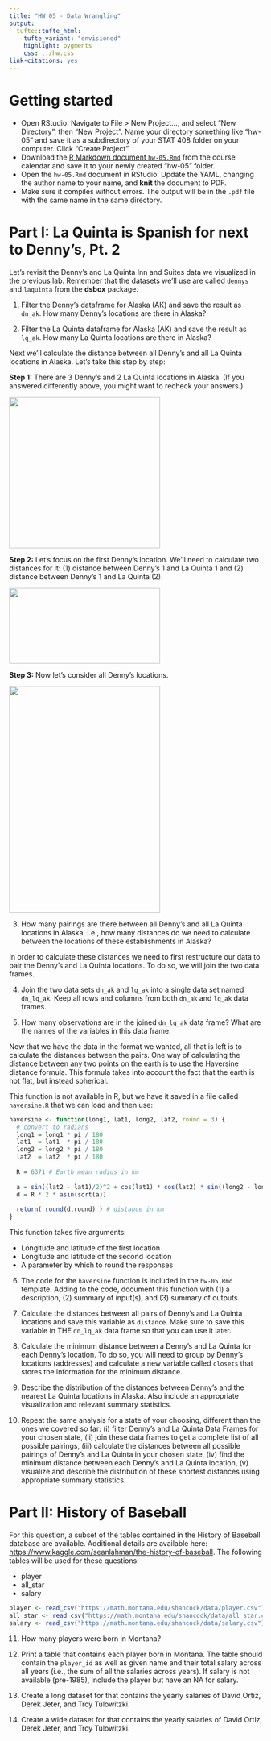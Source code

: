 ```yaml
---
title: "HW 05 - Data Wrangling"
output: 
  tufte::tufte_html:
    tufte_variant: "envisioned"
    highlight: pygments
    css: ../hw.css
link-citations: yes
---
```


# Getting started

* Open RStudio. Navigate to File > New Project..., and select "New Directory", then "New Project". Name your directory something like "hw-05" and save it as a subdirectory of your STAT 408 folder on your computer. Click "Create Project".
* Download the [R Markdown document `hw-05.Rmd`](hw-05.Rmd) from the course calendar and save it to your newly created "hw-05" folder.
* Open the `hw-05.Rmd` document in RStudio. Update the YAML, changing the author name to your name, and **knit** the document to PDF.
* Make sure it compiles without errors. The output will be in the `.pdf` file with the same name in the same directory.

# Part I: La Quinta is Spanish for next to Denny's, Pt. 2

Let's revisit the Denny's and La Quinta Inn and Suites data we visualized in the previous lab.
Remember that the datasets we'll use are called `dennys` and `laquinta` from the **dsbox** package.

1.  Filter the Denny's dataframe for Alaska (AK) and save the result as `dn_ak`. How many Denny's locations are there in Alaska?


2.  Filter the La Quinta dataframe for Alaska (AK) and save the result as `lq_ak`. How many La Quinta locations are there in Alaska?



Next we'll calculate the distance between all Denny's and all La Quinta locations in Alaska.
Let's take this step by step:

**Step 1:** There are 3 Denny's and 2 La Quinta locations in Alaska.
(If you answered differently above, you might want to recheck your answers.)

![](img/dennys-laquinta-sketches/dennys-laquinta-sketches.001.png){width="300px" height="300px"}

**Step 2:** Let's focus on the first Denny's location.
We'll need to calculate two distances for it: (1) distance between Denny's 1 and La Quinta 1 and (2) distance between Denny's 1 and La Quinta (2).

![](img/dennys-laquinta-sketches/dennys-laquinta-sketches.002.png){width="300px" height="150px"}

**Step 3:** Now let's consider all Denny's locations.

![](img/dennys-laquinta-sketches/dennys-laquinta-sketches.003.png){width="300px" height="450px"}

3.  How many pairings are there between all Denny's and all La Quinta locations in Alaska, i.e., how many distances do we need to calculate between the locations of these establishments in Alaska?

In order to calculate these distances we need to first restructure our data to pair the Denny's and La Quinta locations.
To do so, we will join the two data frames.

4. Join the two data sets `dn_ak` and `lq_ak` into a single data set named `dn_lq_ak`. Keep all rows and columns from both `dn_ak` and `lq_ak` data frames.


5.  How many observations are in the joined `dn_lq_ak` data frame? What are the names of the variables in this data frame.


Now that we have the data in the format we wanted, all that is left is to calculate the distances between the pairs.
One way of calculating the distance between any two points on the earth is to use the Haversine distance formula.
This formula takes into account the fact that the earth is not flat, but instead spherical.

This function is not available in R, but we have it saved in a file called `haversine.R` that we can load and then use:

```r
haversine <- function(long1, lat1, long2, lat2, round = 3) {
  # convert to radians
  long1 = long1 * pi / 180
  lat1  = lat1  * pi / 180
  long2 = long2 * pi / 180
  lat2  = lat2  * pi / 180
  
  R = 6371 # Earth mean radius in km
  
  a = sin((lat2 - lat1)/2)^2 + cos(lat1) * cos(lat2) * sin((long2 - long1)/2)^2
  d = R * 2 * asin(sqrt(a))
  
  return( round(d,round) ) # distance in km
}
```

This function takes five arguments:

-   Longitude and latitude of the first location
-   Longitude and latitude of the second location
-   A parameter by which to round the responses

6. The code for the `haversine` function is included in the `hw-05.Rmd` template.
Adding to the code, document this function with (1) a description, (2) summary of input(s), and (3) summary of outputs.

7.  Calculate the distances between all pairs of Denny's and La Quinta locations and save this variable as `distance`.
    Make sure to save this variable in THE `dn_lq_ak` data frame so that you can use it later.

8.  Calculate the minimum distance between a Denny's and La Quinta for each Denny's location.
    To do so, you will need to group by Denny's locations (addresses) and calculate a new variable called `closets` that stores the information for the minimum distance.

9.  Describe the distribution of the distances between Denny's and the nearest La Quinta locations in Alaska. Also include an appropriate visualization and relevant summary statistics.

10. Repeat the same analysis for a state of your choosing, different than the ones we covered so far: (i) filter Denny's and La Quinta Data Frames for your chosen state, (ii) join these data frames to get a complete list of all possible pairings, (iii) calculate the distances between all possible pairings of Denny's and La Quinta in your chosen state, (iv) find the minimum distance between each Denny's and La Quinta location, (v) visualize and describe the distribution of these shortest distances using appropriate summary statistics.


# Part II: History of Baseball

For this question, a subset of the tables contained in the History of Baseball database are available. Additional details are available here: [https://www.kaggle.com/seanlahman/the-history-of-baseball](https://www.kaggle.com/seanlahman/the-history-of-baseball). The following tables will be used for these questions:

- player
- all_star
- salary

```r
player <- read_csv("https://math.montana.edu/shancock/data/player.csv")
all_star <- read_csv("https://math.montana.edu/shancock/data/all_star.csv")
salary <- read_csv("https://math.montana.edu/shancock/data/salary.csv")
```

11. How many players were born in Montana?

12. Print a table that contains each player born in Montana. The table should contain the `player_id` as well as given name and their total salary across all years (i.e., the sum of all the salaries across years). If salary is not available (pre-1985), include the player but have an NA for salary.

13. Create a long dataset for that contains the yearly salaries of David Ortiz, Derek Jeter, and Troy Tulowitzki.

14. Create a wide dataset for that contains the yearly salaries of David Ortiz, Derek Jeter, and Troy Tulowitzki.


